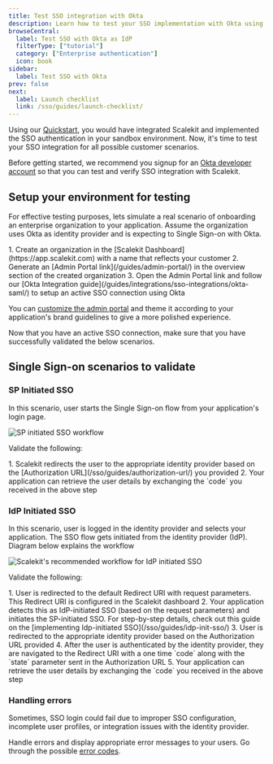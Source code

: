 ```yaml
---
title: Test SSO integration with Okta
description: Learn how to test your SSO implementation with Okta using Scalekit, covering SP-initiated, IdP-initiated, and error handling scenarios.
browseCentral:
  label: Test SSO with Okta as IdP
  filterType: ["tutorial"]
  category: ["Enterprise authentication"]
  icon: book
sidebar:
  label: Test SSO with Okta
prev: false
next:
  label: Launch checklist
  link: /sso/guides/launch-checklist/
---
```



Using our [Quickstart](/sso/quickstart/), you would have integrated Scalekit and implemented the SSO authentication
in your sandbox environment. Now, it's time to test your SSO integration for all possible customer scenarios.

Before getting started, we recommend you signup for an <a href="https://developer.okta.com/signup/" target="_blank">Okta developer account</a> so
that you can test and verify SSO integration with Scalekit.

## Setup your environment for testing

For effective testing purposes, lets simulate a real scenario of onboarding an enterprise organization to your application. Assume the organization uses Okta as identity provider and is expecting to Single Sign-on with Okta.

<Steps>
1. Create an organization in the [Scalekit Dashboard](https://app.scalekit.com) with a name that reflects your customer
2. Generate an [Admin Portal link](/guides/admin-portal/) in the overview section of the created organization
3. Open the Admin Portal link and follow our [Okta Integration guide](/guides/integrations/sso-integrations/okta-saml/) to setup an active SSO connection using Okta
</Steps>

<Aside>

You can [customize the admin portal](/guides/admin-portal/#customize-the-admin-portal) and theme it according to your
application's brand guidelines to give a more polished experience.

</Aside>

Now that you have an active SSO connection, make sure that you have successfully validated the below scenarios.

## Single Sign-on scenarios to validate

### SP Initiated SSO <Badge text="Scenario 1" variant="note" />

In this scenario, user starts the Single Sign-on flow from your application's login page.

![SP initiated SSO workflow](@/assets/docs/guides/extended/okta-sso-test/how-sso-works.png)

Validate the following:

<Steps>
1. Scalekit redirects the user to the appropriate identity provider based on the
  [Authorization URL](/sso/guides/authorization-url/) you provided
2. Your application can retrieve the user details by exchanging the `code` you received in the above step
</Steps>

### IdP Initiated SSO <Badge text="Scenario 2" variant="note" />

In this scenario, user is logged in the identity provider and selects your application. The SSO flow gets initiated from
the identity provider (IdP). Diagram below explains the workflow

![Scalekit's recommended workflow for IdP initiated SSO](@/assets/docs/guides/extended/okta-sso-test/idp-initiated-sso.png)

Validate the following:

<Steps>
1. User is redirected to the default Redirect URI with request parameters. This Redirect URI is configured in the Scalekit dashboard
2. Your application detects this as IdP-initiated SSO (based on the request parameters) and initiates the SP-initiated SSO. For step-by-step details, check out this guide on the [implementing Idp-initiated SSO](/sso/guides/idp-init-sso/)
3. User is redirected to the appropriate identity provider based on the Authorization URL provided
4. After the user is authenticated by the identity provider, they are navigated to the Redirect URI with a one time `code` along with the `state` parameter sent in the Authorization URL
5. Your application can retrieve the user details by exchanging the `code` you received in the above step
</Steps>

### Handling errors <Badge text="Scenario 3" variant="note" />

Sometimes, SSO login could fail due to improper SSO configuration, incomplete user profiles, or integration issues with the identity provider.

Handle errors and display appropriate error messages to your users. Go through the possible [error codes](/sso/reference/sso-integration-errors/).
